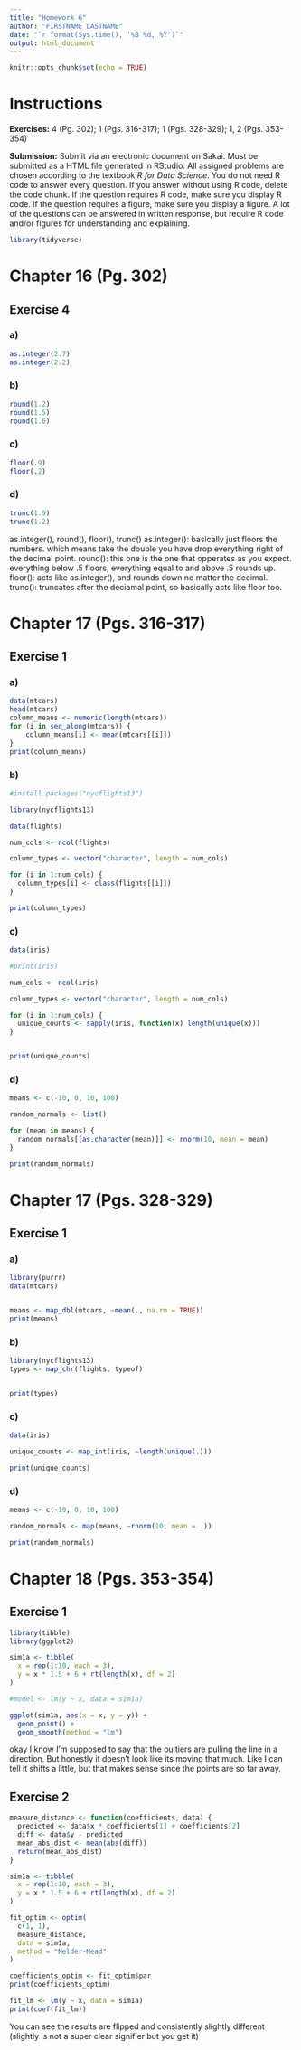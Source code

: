 ```yaml
---
title: "Homework 6"
author: "FIRSTNAME LASTNAME"
date: "`r format(Sys.time(), '%B %d, %Y')`"
output: html_document
---
```


```r
knitr::opts_chunk$set(echo = TRUE)
```

# Instructions

**Exercises:**  4 (Pg. 302); 1 (Pgs. 316-317); 1 (Pgs. 328-329); 1, 2 (Pgs. 353-354)

**Submission:** Submit via an electronic document on Sakai. Must be submitted as a HTML file generated in RStudio. All assigned problems are chosen according to the textbook *R for Data Science*. You do not need R code to answer every question. If you answer without using R code, delete the code chunk. If the question requires R code, make sure you display R code. If the question requires a figure, make sure you display a figure. A lot of the questions can be answered in written response, but require R code and/or figures for understanding and explaining.

```r
library(tidyverse)
```

# Chapter 16 (Pg. 302)

##  Exercise 4

### a)
```r
as.integer(2.7)
as.integer(2.2)
```

### b)
```r
round(1.2)
round(1.5)
round(1.6)
```

### c)
```r
floor(.9)
floor(.2)
```

### d)
```r
trunc(1.9)
trunc(1.2)
```

  as.integer(), round(), floor(), trunc()
as.integer(): basically just floors the numbers. which means take the double you have drop everything right of the decimal point.
round(): this one is the one that opperates as you expect. everything below .5 floors, everything equal to and above .5 rounds up.
floor(): acts like as.integer(), and rounds down no matter the decimal.
trunc(): truncates after the deciamal point, so basically acts like floor too.

# Chapter 17 (Pgs. 316-317)

##  Exercise 1

### a)
```r
data(mtcars)
head(mtcars)
column_means <- numeric(length(mtcars))
for (i in seq_along(mtcars)) {
    column_means[i] <- mean(mtcars[[i]])
}
print(column_means)
```

### b)
```r
#install.packages("nycflights13")

library(nycflights13)

data(flights)

num_cols <- ncol(flights)

column_types <- vector("character", length = num_cols)

for (i in 1:num_cols) {
  column_types[i] <- class(flights[[i]])
}

print(column_types)
```

### c)
```r
data(iris)

#print(iris)

num_cols <- ncol(iris)

column_types <- vector("character", length = num_cols)

for (i in 1:num_cols) {
  unique_counts <- sapply(iris, function(x) length(unique(x)))
}


print(unique_counts)
```

### d)
```r
means <- c(-10, 0, 10, 100)

random_normals <- list()

for (mean in means) {
  random_normals[[as.character(mean)]] <- rnorm(10, mean = mean)
}

print(random_normals)
```

# Chapter 17 (Pgs. 328-329)

##  Exercise 1

### a)
```r
library(purrr)
data(mtcars)


means <- map_dbl(mtcars, ~mean(., na.rm = TRUE))
print(means)
```

### b)
```r
library(nycflights13)
types <- map_chr(flights, typeof)


print(types)
```

### c)
```r
data(iris)

unique_counts <- map_int(iris, ~length(unique(.)))

print(unique_counts)
```

### d)
```r
means <- c(-10, 0, 10, 100)

random_normals <- map(means, ~rnorm(10, mean = .))

print(random_normals)
```

# Chapter 18 (Pgs. 353-354)

##  Exercise 1
```r
library(tibble)
library(ggplot2)
```


```r
sim1a <- tibble(
  x = rep(1:10, each = 3),
  y = x * 1.5 + 6 + rt(length(x), df = 2) 
)

#model <- lm(y ~ x, data = sim1a)

ggplot(sim1a, aes(x = x, y = y)) + 
  geom_point() + 
  geom_smooth(method = "lm")
```

okay I know I'm supposed to say that the oultiers are pulling the line in a direction. But honestly it doesn't look like its moving that much. Like I can tell it shifts a little, but that makes sense since the points are so far away.

##  Exercise 2
```r
measure_distance <- function(coefficients, data) {
  predicted <- data$x * coefficients[1] + coefficients[2]
  diff <- data$y - predicted
  mean_abs_dist <- mean(abs(diff))
  return(mean_abs_dist)
}

sim1a <- tibble(
  x = rep(1:10, each = 3),
  y = x * 1.5 + 6 + rt(length(x), df = 2)
)

fit_optim <- optim(
  c(1, 1),                    
  measure_distance,           
  data = sim1a,               
  method = "Nelder-Mead"      
)

coefficients_optim <- fit_optim$par
print(coefficients_optim)

fit_lm <- lm(y ~ x, data = sim1a)
print(coef(fit_lm))
```

You can see the results are flipped and consistently slightly different (slightly is not a super clear signifier but you get it)